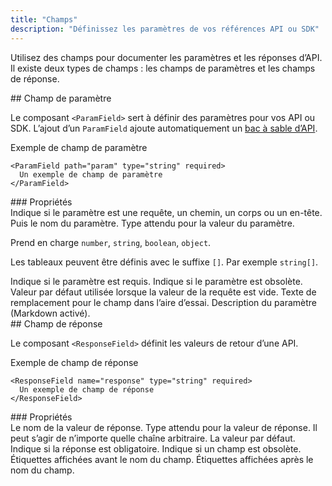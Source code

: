```yaml
---
title: "Champs"
description: "Définissez les paramètres de vos références API ou SDK"
---
```


Utilisez des champs pour documenter les paramètres et les réponses d’API. Il existe deux types de champs : les champs de paramètres et les champs de réponse.

<div id="parameter-field">
  ## Champ de paramètre
</div>

Le composant `<ParamField>` sert à définir des paramètres pour vos API ou SDK. L’ajout d’un `ParamField` ajoute automatiquement un [bac à sable d’API](/fr/api-playground/overview).

<ParamField path="param" type="string" required>
  Exemple de champ de paramètre
</ParamField>

```mdx
<ParamField path="param" type="string" required>
  Un exemple de champ de paramètre
</ParamField>
```

<div id="properties">
  ### Propriétés
</div>

<ParamField body="query, path, body, or header" type="string">
  Indique si le paramètre est une requête, un chemin, un corps ou un en-tête. Puis le
  nom du paramètre.
</ParamField>

<ParamField body="type" type="string">
  Type attendu pour la valeur du paramètre.

  Prend en charge `number`, `string`, `boolean`, `object`.

  Les tableaux peuvent être définis avec le suffixe `[]`. Par exemple `string[]`.
</ParamField>

<ParamField body="required" type="boolean">
  Indique si le paramètre est requis.
</ParamField>

<ParamField body="deprecated" type="boolean">
  Indique si le paramètre est obsolète.
</ParamField>

<ParamField body="default" type="any">
  Valeur par défaut utilisée lorsque la valeur de la requête est vide.
</ParamField>

<ParamField body="placeholder" type="string">
  Texte de remplacement pour le champ dans l’aire d’essai.
</ParamField>

<ParamField body="children" type="string">
  Description du paramètre (Markdown activé).
</ParamField>

<div id="response-field">
  ## Champ de réponse
</div>

Le composant `<ResponseField>` définit les valeurs de retour d’une API.

<ResponseField name="response" type="string" required>
  Exemple de champ de réponse
</ResponseField>

```mdx
<ResponseField name="response" type="string" required>
  Un exemple de champ de réponse
</ResponseField>
```

<div id="properties">
  ### Propriétés
</div>

<ResponseField name="name" type="string" required>
  Le nom de la valeur de réponse.
</ResponseField>

<ResponseField name="type" type="string" required>
  Type attendu pour la valeur de réponse. Il peut s’agir de n’importe quelle chaîne arbitraire.
</ResponseField>

<ResponseField name="default" type="string">
  La valeur par défaut.
</ResponseField>

<ResponseField name="required" type="boolean">
  Indique si la réponse est obligatoire.
</ResponseField>

<ResponseField name="deprecated" type="boolean">
  Indique si un champ est obsolète.
</ResponseField>

<ResponseField name="pre" type="string[]">
  Étiquettes affichées avant le nom du champ.
</ResponseField>

<ResponseField name="post" type="string[]">
  Étiquettes affichées après le nom du champ.
</ResponseField>